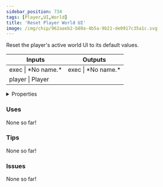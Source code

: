 ```yaml
---
sidebar_position: 734
tags: [Player,UI,World]
title: 'Reset Player World UI'
image: /img/chip/962aaeb2-b80a-4b5a-9b21-de0917c35a1c.svg
---
```


Reset the player's active world UI to its default values.



<IChip uuid="962aaeb2-b80a-4b5a-9b21-de0917c35a1c"/>

<table><thead><tr><th>Inputs</th><th>Outputs</th></tr></thead><tbody><tr><td>exec | *No name.*</td><td>exec | *No name.*</td></tr><tr><td>player | Player</td><td /></tr></tbody></table>

<details>
  <summary>Properties</summary>
  <div>
    <div>
    <table>
      <tbody>
        <tr>
          <td>Is beta required?</td>
          <td>No</td>
        </tr>
        <tr>
          <td>Is chip a trolling risk?</td>
          <td>No</td>
        </tr>
        <tr>
          <td>Is chip a role assignment risk?</td>
          <td>No</td>
        </tr>
        <tr>
          <td>Chip UUID</td>
          <td>962aaeb2-b80a-4b5a-9b21-de0917c35a1c</td>
        </tr>
        <tr>
          <td>Room availability</td>
          <td>Available everywhere</td>
        </tr>
      </tbody>
    </table>
    </div>
  </div>
</details>

### Uses

None so far!

### Tips

None so far!

### Issues

None so far!